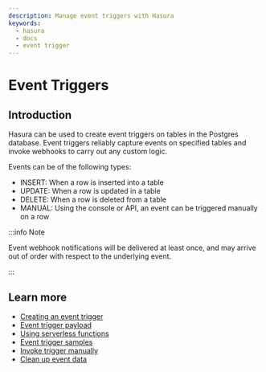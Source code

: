 ```yaml
---
description: Manage event triggers with Hasura
keywords:
  - hasura
  - docs
  - event trigger
---
```



# Event Triggers

## Introduction

Hasura can be used to create event triggers on tables in the Postgres
database. Event triggers reliably capture events on specified tables and
invoke webhooks to carry out any custom logic.

<Thumbnail
  src="/img/graphql/core/event-triggers/data-triggers-arch.png"
  alt="Hasura event trigger architecture"
  width="900px"
/>

Events can be of the following types:

-   INSERT: When a row is inserted into a table
-   UPDATE: When a row is updated in a table
-   DELETE: When a row is deleted from a table
-   MANUAL: Using the console or API, an event can be triggered manually
    on a row

:::info Note

Event webhook notifications will be delivered at least once, and may
arrive out of order with respect to the underlying event.

:::

## Learn more

- [Creating an event trigger](/graphql/core/event-triggers/create-trigger.mdx)
- [Event trigger payload](/graphql/core/event-triggers/payload.mdx)
- [Using serverless functions](/graphql/core/event-triggers/serverless.mdx)
- [Event trigger samples](/graphql/core/event-triggers/samples.mdx)
- [Invoke trigger manually](/graphql/core/event-triggers/invoke-trigger-manually.mdx)
- [Clean up event data](/graphql/core/event-triggers/clean-up.mdx)


